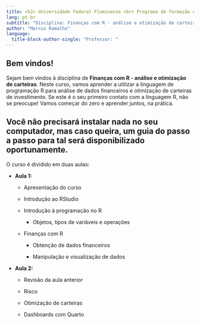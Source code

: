 ```yaml
---
title: <h2> Universidade Federal Fluminense <br> Programa de formação de executivos <br> Finanças corporativas e mercado de capitais </h2>
lang: pt-br
subtitle: "Disciplina: Finanças com R - análise e otimização de carteiras"
author: "Marcus Ramalho"
language: 
  title-block-author-single: "Professor: "
---
```


## Bem vindos!

Sejam bem vindos à disciplina de **Finanças com R - análise e otimização de carteiras**. Neste curso, vamos aprender a utilizar a linguagem de programação R para análise de dados financeiros e otimização de carteiras de investimento. Se este é o seu primeiro contato com a linguagem R, não se preocupe! Vamos começar do zero e aprender juntos, na prática.

::: callout-important
## Você não precisará instalar nada no seu computador, mas caso queira, um guia do passo a passo para tal será disponibilizado oportunamente.
:::

O curso é dividido em duas aulas:

-   **Aula 1:**

    -   Apresentação do curso

    -   Introdução ao RStudio

    -   Introdução à programação no R

        -   Objetos, tipos de variáveis e operações

    -   Finanças com R

        -   Obtenção de dados financeiros

        -   Manipulação e visualização de dados

-   **Aula 2:**
  
    -   Revisão da aula anterior
  
    -   Risco 

    -   Otimização de carteiras

    -   Dashboards com Quarto